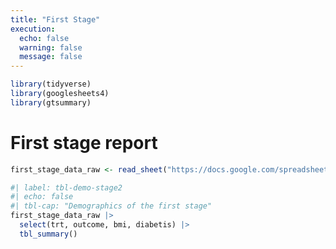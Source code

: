 ```yaml
---
title: "First Stage"
execution:
  echo: false
  warning: false
  message: false
---
```


```r
library(tidyverse)
library(googlesheets4)
library(gtsummary)
```

# First stage report

```r

first_stage_data_raw <- read_sheet("https://docs.google.com/spreadsheets/d/12EZz5S6ummuC9x5kwpWkjX7-l5bErUbtRZeJufXLK_o/edit?usp=sharing", sheet = "stage2")
```

```r
#| label: tbl-demo-stage2
#| echo: false
#| tbl-cap: "Demographics of the first stage"
first_stage_data_raw |>
  select(trt, outcome, bmi, diabetis) |>
  tbl_summary() 
```
